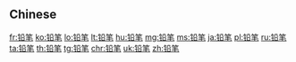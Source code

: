 {{also|鉛筆}}
==Chinese==
{{zh-see|鉛筆}}

[[fr:铅笔]]
[[ko:铅笔]]
[[lo:铅笔]]
[[lt:铅笔]]
[[hu:铅笔]]
[[mg:铅笔]]
[[ms:铅笔]]
[[ja:铅笔]]
[[pl:铅笔]]
[[ru:铅笔]]
[[ta:铅笔]]
[[th:铅笔]]
[[tg:铅笔]]
[[chr:铅笔]]
[[uk:铅笔]]
[[zh:铅笔]]